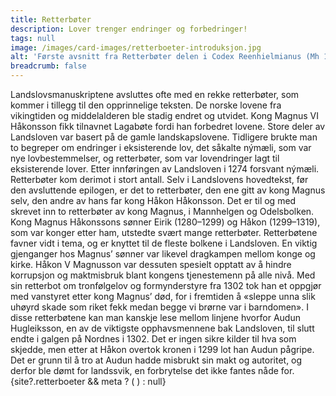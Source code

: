 ```yaml
---
title: Retterbøter
description: Lover trenger endringer og forbedringer!
tags: null
image: /images/card-images/retterboeter-introduksjon.jpg
alt: 'Første avsnitt fra Retterbøter delen i Codex Reenhielmianus (Mh 15, 128r)'
breadcrumb: false
---
```



<SitatHero 
    title='Retterbøter'
    ingress='«… lovboka som den vørdelege herre kong Magnus, far vår, fekk i stand, nokre stader ikkje synest å gje så klar orskurd som folk treng, og dessutan finst det fleire omstende i sakene enn ein kan vente at ei så lita bok kan avgjere.»'  
    footer='En retterbot fra Eirik Magnussons formynderstyre 2. juli 1280 forteller'
/>
<Spacer height={10}/>

<Container stil="firstletter text-left text-xl" columns='2' margin={2}>
    Landslovsmanuskriptene avsluttes ofte med en rekke retterbøter, som kommer i tillegg til den opprinnelige teksten. De norske lovene fra vikingtiden og middelalderen ble stadig endret og utvidet. Kong Magnus VI Håkonsson fikk tilnavnet Lagabøte fordi han forbedret lovene. Store deler av Landsloven var basert på de gamle landskapslovene. Tidligere brukte man to begreper om endringer i eksisterende lov, det såkalte nýmæli, som var nye lovbestemmelser, og retterbøter, som var lovendringer lagt til eksisterende lover. Etter innføringen av Landsloven i 1274 forsvant nýmæli. Retterbøter kom derimot i stort antall. Selv i Landslovens hovedtekst, før den avsluttende epilogen, er det to retterbøter, den ene gitt av kong Magnus selv, den andre av hans far kong Håkon Håkonsson. Det er til og med skrevet inn to retterbøter av kong Magnus, i Mannhelgen og Odelsbolken. Kong Magnus Håkonssons sønner Eirik (1280–1299) og Håkon (1299–1319), som var konger etter ham, utstedte svært mange retterbøter. Retterbøtene favner vidt i tema, og er knyttet til de fleste bolkene i Landsloven. En viktig gjenganger hos Magnus’ sønner var likevel dragkampen mellom konge og kirke. Håkon V Magnusson var dessuten spesielt opptatt av å hindre korrupsjon og maktmisbruk blant kongens tjenestemenn på alle nivå. Med sin retterbot om tronfølgelov og formynderstyre fra 1302 tok han et oppgjør med vanstyret etter kong Magnus’ død, for i fremtiden å «sleppe unna slik uhøyrd skade som riket fekk medan begge vi brørne var i barndomen». I disse retterbøtene kan man kanskje lese mellom linjene hvorfor Audun Hugleiksson, en av de viktigste opphavsmennene bak Landsloven, til slutt endte i galgen på Nordnes i 1302. Det er ingen sikre kilder til hva som skjedde, men etter at Håkon overtok kronen i 1299 lot han Audun pågripe. Det er grunn til å tro at Audun hadde misbrukt sin makt og autoritet, og derfor ble dømt for landssvik, en forbrytelse det ikke fantes nåde for.
</Container>

<Container>
    <Spacer height={10}/>
    {site?.retterboeter && meta ? (
    <SubTextsCards items={site.retterboeter} meta={meta} />
  ) : null}
</Container>






